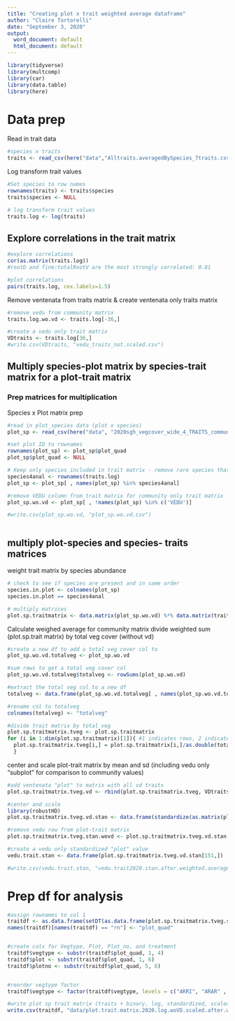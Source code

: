 ```yaml
---
title: "Creating plot x trait weighted average dataframe"
author: "Claire Tortorelli"
date: "September 3, 2020"
output:
  word_document: default
  html_document: default
---
```


```r
library(tidyverse)
library(multcomp)
library(car)
library(data.table)
library(here)
```

# Data prep
Read in trait data
```r
#species x traits
traits <- read_csv(here("data","Alltraits.averagedBySpecies_7traits.csv"))

```


Log transform trait values
```r
#Set species to row names
rownames(traits) <- traits$species 
traits$species <- NULL 

# log transform trait values
traits.log <- log(traits)

```

## Explore correlations in the trait matrix
```r

#explore correlations 
cor(as.matrix(traits.log)) 
#rootD and fine:totalRootV are the most strongly correlated: 0.81

#plot correlations
pairs(traits.log, cex.labels=1.5)


```

Remove ventenata from traits matrix & create ventenata only traits matrix
```r
#remove vedu from community matrix
traits.log.wo.vd <- traits.log[-36,]

#create a vedu only trait matrix
VDtraits <- traits.log[36,]
#write.csv(VDtraits, "vedu_traits_not.scaled.csv")

```

## Multiply species-plot matrix by species-trait matrix for a plot-trait matrix

### Prep matrices for multiplication
Species x Plot matrix prep
```r
#read in plot_species data (plot x species)
plot_sp <- read_csv(here("data", "2020sgh_vegcover_wide_4_TRAITS_community_subplots.csv"))

#set plot ID to rownames
rownames(plot_sp) <- plot_sp$plot_quad 
plot_sp$plot_quad <- NULL 

# Keep only species included in trait matrix - remove rare species that occurred in fewer than 4 plots
species4anal <- rownames(traits.log)
plot_sp <- plot_sp[ , names(plot_sp) %in% species4anal]

#remove VEDU column from trait matrix for community only trait matrix
plot_sp.wo.vd <- plot_sp[ , !names(plot_sp) %in% c('VEDU')]

#write.csv(plot_sp.wo.vd, "plot_sp.wo.vd.csv")



```

## multiply plot-species and species- traits matrices
weight trait matrix by species abundance
```r
# check to see if species are present and in same order
species.in.plot <- colnames(plot_sp)
species.in.plot == species4anal

# multiply matrices
plot.sp.traitmatrix <- data.matrix(plot_sp.wo.vd) %*% data.matrix(traits.log.wo.vd)

```

Calculate weighed average for community matrix
divide weighted sum (plot.sp.trait matrix) by total veg cover (without vd)
```r
#create a new df to add a total veg cover col to
plot_sp.wo.vd.totalveg <- plot_sp.wo.vd

#sum rows to get a total veg cover col
plot_sp.wo.vd.totalveg$totalveg <- rowSums(plot_sp.wo.vd)

#extract the total veg col to a new df
totalveg <- data.frame(plot_sp.wo.vd.totalveg[ , names(plot_sp.wo.vd.totalveg) %in% c('totalveg')])

#rename col to totalveg
colnames(totalveg) <- "totalveg"

#divide trait matrix by total veg
plot.sp.traitmatrix.tveg <- plot.sp.traitmatrix
for (i in 1:dim(plot.sp.traitmatrix)[1]){ #1 indicates rows, 2 indicates cols
  plot.sp.traitmatrix.tveg[i,] = plot.sp.traitmatrix[i,]/as.double(totalveg[i,1])
  }

```

center and scale plot-trait matrix by mean and sd 
(including vedu only "subplot" for comparison to community values)
```r

#add ventenata "plot" to matrix with all vd traits
plot.sp.traitmatrix.tveg.vd <- rbind(plot.sp.traitmatrix.tveg, VDtraits)

#center and scale
library(robustHD)
plot.sp.traitmatrix.tveg.vd.stan <- data.frame(standardize(as.matrix(plot.sp.traitmatrix.tveg.vd), centerFun = mean, scaleFun = sd))

#remove vedu row from plot-trait matrix
plot.sp.traitmatrix.tveg.stan.wovd <- plot.sp.traitmatrix.tveg.vd.stan[-151,]

#create a vedu only standardized "plot" value
vedu.trait.stan <- data.frame(plot.sp.traitmatrix.tveg.vd.stan[151,])

#write.csv(vedu.trait.stan, "vedu.trait2020.stan.after.weighted.average.all.cplots.csv")
```


# Prep df for analysis
```r
#assign rownames to col 1
traitdf <- as.data.frame(setDT(as.data.frame(plot.sp.traitmatrix.tveg.stan.wovd), keep.rownames = TRUE)[])
names(traitdf)[names(traitdf) == "rn"] <- "plot_quad"


#create cols for Vegtype, Plot, Plot_no, and treatment
traitdf$vegtype <- substr(traitdf$plot_quad, 1, 4)
traitdf$plot <- substr(traitdf$plot_quad, 1, 6)
traitdf$plotno <- substr(traitdf$plot_quad, 5, 6)


#reorder vegtype factor
traitdf$vegtype <- factor(traitdf$vegtype, levels = c("ARRI", "ARAR" , "SEEP"))

#write plot sp trait matrix (traits + binary, log, standardized, scaled, and weighted average)
write.csv(traitdf, "data/plot.trait.matrix.2020.log.woVD.scaled.after.weighted.average.csv", row.names = F)
```



